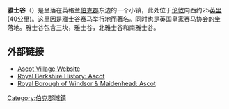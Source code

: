 {{expand|time=2015-11-20T10:15:42+00:00}}
{{coord|51.4084|-0.6707|region:GB|display=title}}
'''雅士谷'''（{{lang|en|Ascot}}）是坐落在英格兰[[伯克郡|伯克郡]]东边的一个小镇，此处位于[[伦敦|伦敦]]向西约25[[英里|英里]](40[[公里|公里]])。这里因是[[雅士谷賽馬場|雅士谷赛马]]举行地而著名。同时也是英国皇家赛马协会的坐落地。雅士谷包含三块，雅士谷，北雅士谷和南雅士谷。

== 外部链接 ==
* [http://www.ascotvillage.org.uk/ Ascot Village Website] {{Wayback|url=http://www.ascotvillage.org.uk/ |date=20210514141828 }}
* [http://www.berkshirehistory.com/villages/ascot.html Royal Berkshire History: Ascot] {{Wayback|url=http://www.berkshirehistory.com/villages/ascot.html |date=20200515050151 }}
* [https://archive.is/20121224031604/http://www.windsor.gov.uk/maps/ascot.htm Royal Borough of Windsor & Maidenhead: Ascot]

[[Category:伯克郡城鎮|Category:伯克郡城鎮]]